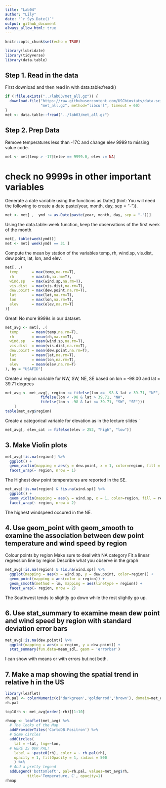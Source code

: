 ```yaml
---
title: "Lab04"
author: "Lily"
date: "`r Sys.Date()`"
output: github_document
always_allow_html: true
---
```


```r
knitr::opts_chunk$set(echo = TRUE)
```

```r
library(lubridate)
library(tidyverse)
library(data.table)
```


## Step 1. Read in the data
First download and then read in with data.table:fread()

```r
if (!file.exists("../lab03/met_all.gz")) {
  download.file("https://raw.githubusercontent.com/USCbiostats/data-science-data/master/02_met/met_all.gz", 
                "met_all.gz", method="libcurl", timeout = 60)  
}
met <- data.table::fread("../lab03/met_all.gz")
```



## Step 2. Prep Data

Remove temperatures less than -17C and change elev 9999 to missing value code.
```r
met <- met[temp > -17][elev == 9999.0, elev := NA]
```

# check no 9999s in other important variables


Generate a date variable using the functions as.Date() (hint: You will need the following to create a date paste(year, month, day, sep = "-")).
```r
met <- met[ ,  ymd := as.Date(paste(year, month, day, sep = "-"))]
```


Using the data.table::week function, keep the observations of the first week of the month.

```r
met[, table(week(ymd))]
met <- met[ week(ymd) == 31 ]
```

Compute the mean by station of the variables temp, rh, wind.sp, vis.dist, dew.point, lat, lon, and elev.
```r
met[, .(
  temp      = max(temp,na.rm=T),
  rh        = max(rh,na.rm=T), 
  wind.sp   = max(wind.sp,na.rm=T), 
  vis.dist  = max(vis.dist,na.rm=T), 
  dew.point = max(dew.point,na.rm=T), 
  lat       = max(lat,na.rm=T), 
  lon       = max(lon,na.rm=T), 
  elev      = max(elev,na.rm=T)
)]
```
Great! No more 9999s in our dataset.

```r
met_avg <- met[, .(
  temp      = mean(temp,na.rm=T),
  rh        = mean(rh,na.rm=T), 
  wind.sp   = mean(wind.sp,na.rm=T), 
  vis.dist  = mean(vis.dist,na.rm=T), 
  dew.point = mean(dew.point,na.rm=T), 
  lat       = mean(lat,na.rm=T), 
  lon       = mean(lon,na.rm=T), 
  elev      = mean(elev,na.rm=T)
), by = "USAFID"]
```

Create a region variable for NW, SW, NE, SE based on lon = -98.00 and lat = 39.71 degrees
```r
met_avg <- met_avg[, region := fifelse(lon >= -98 & lat > 39.71, "NE", 
                fifelse(lon < -98 & lat > 39.71, "NW", 
                fifelse(lon < -98 & lat <= 39.71, "SW", "SE")))
    ]
table(met_avg$region)
```
Create a categorical variable for elevation as in the lecture slides
`
```r
met_avg[, elev_cat := fifelse(elev > 252, "high", "low")]
```


## 3. Make Violin plots
```r
met_avg[!is.na(region)] %>% 
  ggplot() + 
  geom_violin(mapping = aes(y = dew.point, x = 1, color=region, fill = region)) + 
  facet_wrap(~ region, nrow = 1)
```
The Highest dew point temperatures are reported in the SE. 

```r
met_avg[!is.na(region) & !is.na(wind.sp)] %>% 
  ggplot() + 
  geom_violin(mapping = aes(y = wind.sp, x = 1, color=region, fill = region)) + 
  facet_wrap(~ region, nrow = 2)
```
The highest windspeed occured in the NE. 

## 4. Use geom_point with geom_smooth to examine the association between dew point temperature and wind speed by region
Colour points by region
Make sure to deal with NA category
Fit a linear regression line by region
Describe what you observe in the graph

```r
met_avg[!is.na(region) & !is.na(wind.sp)] %>% 
  ggplot(mapping = aes(x = wind.sp, y = dew.point, color=region)) + 
  geom_point(mapping = aes(color = region)) + 
  geom_smooth(method = lm, mapping = aes(linetype = region)) +
  facet_wrap(~ region, nrow = 2)
``` 
The Southwest tends to slightly go down while the rest slightly go up. 

## 6.  Use stat_summary to examine mean dew point and wind speed by region with standard deviation error bars
```r
met_avg[!is.na(dew.point)] %>%
  ggplot(mapping = aes(x = region, y = dew.point)) + 
  stat_summary(fun.data=mean_sdl, geom = 'errorbar') 
```
I can show with means or with errors but not both. 

## 7. Make a map showing the spatial trend in relative h in the US
```r
library(leaflet)
rh.pal <- colorNumeric(c('darkgreen','goldenrod','brown'), domain=met_avg$rh)
rh.pal
```

```r
top10rh <- met_avg[order(-rh)][1:10]
```
```r
rhmap <- leaflet(met_avg) %>% 
  # The looks of the Map
  addProviderTiles('CartoDB.Positron') %>% 
  # Some circles
  addCircles(
    lat = ~lat, lng=~lon,
  # HERE IS OUR PAL!
    label = ~paste0(rh), color = ~ rh.pal(rh),
    opacity = 1, fillOpacity = 1, radius = 500
    ) %>%
  # And a pretty legend
  addLegend('bottomleft', pal=rh.pal, values=met_avg$rh,
          title='Temperature, C', opacity=1)
rhmap
```
